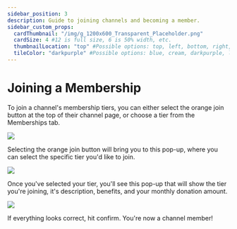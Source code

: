 ```yaml
---
sidebar_position: 3
description: Guide to joining channels and becoming a member.
sidebar_custom_props:
  cardThumbnail: "/img/g_1200x600_Transparent_Placeholder.png"
  cardSize: 4 #12 is full size, 6 is 50% width, etc.
  thumbnailLocation: "top" #Possible options: top, left, bottom, right, none
  tileColor: "darkpurple" #Possible options: blue, cream, darkpurple, lightpurple, mauve, orange, pink, none
---
```


# Joining a Membership

To join a channel's membership tiers, you can either select the orange join button at the top of their channel page, or choose a tier from the Memberships tab.

![](https://i.imgur.com/llE6uFG.png)

Selecting the orange join button will bring you to this pop-up, where you can select the specific tier you'd like to join.

![](https://i.imgur.com/2LKpAhp.png)

Once you've selected your tier, you'll see this pop-up that will show the tier you're joining, it's description, benefits, and your monthly donation amount.

![](https://i.imgur.com/5sDCYvH.png)

If everything looks correct, hit confirm. You're now a channel member!
